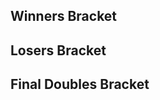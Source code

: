 {{DISPLAYTITLE:The Gang Hosts a Melee Tournament: Doubles Bracket}}{{SetGame|melee}}
{{tabs static
|name1=Overview
|link1=The Gang Hosts a Melee Tournament
|name2=Singles Pools
|link2=The Gang Hosts a Melee Tournament/Singles Pools
|name3=Singles Bracket
|link3=The Gang Hosts a Melee Tournament/Singles Bracket
|name4=Doubles Bracket
|link4=The Gang Hosts a Melee Tournament/Doubles Bracket
|This=4
}}
==Winners Bracket==
{{64DEDoublesWBracketA
|column-width=170
<!-- ROUND 1 -->
|r1m1t1p1=Jerry |r1m1t1p1flag=us
|r1m1t1p2=Rishi |r1m1t1p2flag=us |r1m1t1score={{win}}
|r1m1t2p1=Bye |r1m1t2p1flag=
|r1m1t2p2=Bye |r1m1t2p2flag= |r1m1t2score=
|r1m1win=1

|r1m2t1p1=Quality Steve |r1m2t1p1flag=us
|r1m2t1p2=White Iverson |r1m2t1p2flag=us |r1m2t1score=2
|r1m2t2p1=Zodiac |r1m2t2p1flag=us
|r1m2t2p2=Snark |r1m2t2p2flag=us |r1m2t2score=1
|r1m2win=1

|r1m3t1p1=Captain Smuckers |r1m3t1p1flag=us
|r1m3t1p2=emilywaves |r1m3t1p2flag=us |r1m3t1score=2
|r1m3t2p1=oatmeal |r1m3t2p1flag=us
|r1m3t2p2=Miffee |r1m3t2p2flag=us |r1m3t2score=1
|r1m3win=1

|r1m4t1p1=Clutch |r1m4t1p1flag=us
|r1m4t1p2=FMB5k |r1m4t1p2flag=us |r1m4t1score=2
|r1m4t2p1=yummybeef64 |r1m4t2p1flag=us
|r1m4t2p2=totally butts |r1m4t2p2flag=us |r1m4t2score=0
|r1m4win=1

|r1m5t1p1=Ricky |r1m5t1p1flag=us
|r1m5t1p2=Thumbs |r1m5t1p2flag=us |r1m5t1score={{win}}
|r1m5t2p1=PKSadness |r1m5t2p1flag=us
|r1m5t2p2=sadsquatch |r1m5t2p2flag=us |r1m5t2score=DQ
|r1m5win=1

|r1m6t1p1=Stango |r1m6t1p1flag=us
|r1m6t1p2=Brooke |r1m6t1p2flag=us |r1m6t1score=DQ
|r1m6t2p1=Ted Greene |r1m6t2p1flag=us
|r1m6t2p2=Patti |r1m6t2p2flag=us |r1m6t2score={{win}}
|r1m6win=2

|r1m7t1p1=Kalvar |r1m7t1p1flag=us
|r1m7t1p2=Wassabi |r1m7t1p2flag=us |r1m7t1score=2
|r1m7t2p1=Dead |r1m7t2p1flag=us
|r1m7t2p2=soap |r1m7t2p2flag=us |r1m7t2score=0
|r1m7win=1

|r1m8t1p1=HECK |r1m8t1p1flag=us
|r1m8t1p2=SleepyK |r1m8t1p2flag=us |r1m8t1score=DQ
|r1m8t2p1=EdwinBudding |r1m8t2p1flag=us
|r1m8t2p2=Catastrophe |r1m8t2p2flag=us |r1m8t2score={{win}}
|r1m8win=2

|r1m9t1p1=FendrickLamar |r1m9t1p1flag=us
|r1m9t1p2=Swedish Delight |r1m9t1p2flag=us |r1m9t1score={{win}}
|r1m9t2p1=Bye |r1m9t2p1flag=
|r1m9t2p2=Bye |r1m9t2p2flag= |r1m9t2score=
|r1m9win=1

|r1m10t1p1=Battery |r1m10t1p1flag=us
|r1m10t1p2=Arty |r1m10t1p2flag=us |r1m10t1score=2
|r1m10t2p1=carryme |r1m10t2p1flag=us
|r1m10t2p2=Tank |r1m10t2p2flag=us |r1m10t2score=0
|r1m10win=1

|r1m11t1p1=Bones |r1m11t1p1flag=us
|r1m11t1p2=Peanutphobia |r1m11t1p2flag=us |r1m11t1score=2
|r1m11t2p1=Rez |r1m11t2p1flag=us
|r1m11t2p2=Speezy |r1m11t2p2flag=us |r1m11t2score=0
|r1m11win=1

|r1m12t1p1=Holiday |r1m12t1p1flag=us
|r1m12t1p2=2Framez |r1m12t1p2flag=us |r1m12t1score=2
|r1m12t2p1=Mizury |r1m12t2p1flag=
|r1m12t2p2=MonK 2.0 |r1m12t2p2flag= |r1m12t2score=0
|r1m12win=1

|r1m13t1p1=Boyd |r1m13t1p1flag=us
|r1m13t1p2=Drephen |r1m13t1p2flag=us |r1m13t1score={{win}}
|r1m13t2p1=Bye |r1m13t2p1flag=
|r1m13t2p2=Bye |r1m13t2p2flag= |r1m13t2score=
|r1m13win=1

|r1m14t1p1=Ryce |r1m14t1p1flag=us
|r1m14t1p2=1bm |r1m14t1p2flag=us |r1m14t1score=DQ
|r1m14t2p1=Marcosis |r1m14t2p1flag=us
|r1m14t2p2=Mootook |r1m14t2p2flag=us |r1m14t2score={{win}}
|r1m14win=2

|r1m15t1p1=GHETTOWARMACHINE420 |r1m15t1p1flag=us
|r1m15t1p2=Qerb |r1m15t1p2flag=us |r1m15t1score={{win}}
|r1m15t2p1=Hazy |r1m15t2p1flag=us
|r1m15t2p2=Tickle |r1m15t2p2flag=us |r1m15t2score=DQ
|r1m15win=1

|r1m16t1p1=Panties |r1m16t1p1flag=us
|r1m16t1p2=ctrlaltdefeat |r1m16t1p2flag=us |r1m16t1score=2
|r1m16t2p1=Lordgenome |r1m16t2p1flag=us
|r1m16t2p2=Vivion |r1m16t2p2flag=us |r1m16t2score=0
|r1m16win=1

|r1m17t1p1=Slox |r1m17t1p1flag=us
|r1m17t1p2=Swiftbass |r1m17t1p2flag=us |r1m17t1score={{win}}
|r1m17t2p1=Bye |r1m17t2p1flag=
|r1m17t2p2=Bye |r1m17t2p2flag= |r1m17t2score=
|r1m17win=1

|r1m18t1p1=Cory |r1m18t1p1flag=us
|r1m18t1p2=Parcheesy |r1m18t1p2flag=us |r1m18t1score={{win}}
|r1m18t2p1=Viroda |r1m18t2p1flag=us
|r1m18t2p2=drakethatsme |r1m18t2p2flag= |r1m18t2score=DQ
|r1m18win=1

|r1m19t1p1=UltimaScout |r1m19t1p1flag=us
|r1m19t1p2=Son2 |r1m19t1p2flag=us |r1m19t1score=2
|r1m19t2p1=Wheat |r1m19t2p1flag=us
|r1m19t2p2=Gobi |r1m19t2p2flag=us |r1m19t2score=0
|r1m19win=1

|r1m20t1p1=Mk.II |r1m20t1p1flag=us
|r1m20t1p2=KDP |r1m20t1p2flag=us |r1m20t1score=2
|r1m20t2p1=Iroh |r1m20t2p1flag=us
|r1m20t2p2=ParQua |r1m20t2p2flag=us |r1m20t2score=0
|r1m20win=1

|r1m21t1p1=R2DLiu |r1m21t1p1flag=us
|r1m21t1p2=Ambisinister |r1m21t1p2flag=us |r1m21t1score=2
|r1m21t2p1=EBND |r1m21t2p1flag=us
|r1m21t2p2=Spevan |r1m21t2p2flag=us |r1m21t2score=0
|r1m21win=1

|r1m22t1p1=Roboticphish |r1m22t1p1flag=us
|r1m22t1p2=BigWenz |r1m22t1p2flag=us |r1m22t1score=2
|r1m22t2p1=Dialga |r1m22t2p1flag=us
|r1m22t2p2=Waddledude |r1m22t2p2flag=us |r1m22t2score=1
|r1m22win=1

|r1m23t1p1=Tian |r1m23t1p1flag=us
|r1m23t1p2=Zealous5000 |r1m23t1p2flag=us |r1m23t1score=2
|r1m23t2p1=JustMatt |r1m23t2p1flag=us
|r1m23t2p2=Ucan |r1m23t2p2flag=us |r1m23t2score=0
|r1m23win=1

|r1m24t1p1=lpac |r1m24t1p1flag=us
|r1m24t1p2=Vickram |r1m24t1p2flag=us |r1m24t1score=2
|r1m24t2p1=Joey-Laces |r1m24t2p1flag=us
|r1m24t2p2=KBag |r1m24t2p2flag=us |r1m24t2score=0
|r1m24win=1

|r1m25t1p1=Snacks! |r1m25t1p1flag=us
|r1m25t1p2=Blake |r1m25t1p2flag=us |r1m25t1score={{win}}
|r1m25t2p1=Bye |r1m25t2p1flag=
|r1m25t2p2=Bye |r1m25t2p2flag= |r1m25t2score=
|r1m25win=1

|r1m26t1p1=Toe |r1m26t1p1flag=us
|r1m26t1p2=Shameless |r1m26t1p2flag=us |r1m26t1score=2
|r1m26t2p1=Garbage Chic |r1m26t2p1flag=us
|r1m26t2p2=BIGDADDYGANON |r1m26t2p2flag=us |r1m26t2score=0
|r1m26win=1

|r1m27t1p1=BonkCushy |r1m27t1p1flag=us
|r1m27t1p2=BIG KID |r1m27t1p2flag=us |r1m27t1score={{win}}
|r1m27t2p1=Aidan |r1m27t2p1flag=us
|r1m27t2p2=Vari |r1m27t2p2flag=us |r1m27t2score=DQ
|r1m27win=1

|r1m28t1p1=Basic Stitch |r1m28t1p1flag=us
|r1m28t1p2=Vincessant |r1m28t1p2flag=us |r1m28t1score=2
|r1m28t2p1=Dr. B |r1m28t2p1flag=us
|r1m28t2p2=Barzoom |r1m28t2p2flag=us |r1m28t2score=0
|r1m28win=1

|r1m29t1p1=lint |r1m29t1p1flag=us
|r1m29t1p2=Bolt |r1m29t1p2flag=us |r1m29t1score={{win}}
|r1m29t2p1=Bye |r1m29t2p1flag=
|r1m29t2p2=Bye |r1m29t2p2flag= |r1m29t2score=
|r1m29win=1

|r1m30t1p1=Nagy |r1m30t1p1flag=us
|r1m30t1p2=SpoodBeest |r1m30t1p2flag=us |r1m30t1score=0
|r1m30t2p1=Ahab |r1m30t2p1flag=us
|r1m30t2p2=Stormjaw |r1m30t2p2flag=us |r1m30t2score=2
|r1m30win=2

|r1m31t1p1=SluG |r1m31t1p1flag=us
|r1m31t1p2=Chum |r1m31t1p2flag=us |r1m31t1score=DQ
|r1m31t2p1=Joker |r1m31t2p1flag=us
|r1m31t2p2=Ears |r1m31t2p2flag=us |r1m31t2score={{win}}
|r1m31win=2

|r1m32t1p1=Shuffle |r1m32t1p1flag=us
|r1m32t1p2=ASL |r1m32t1p2flag=us |r1m32t1score=2
|r1m32t2p1=Archile |r1m32t2p1flag=us
|r1m32t2p2=rad_dude_scuba |r1m32t2p2flag=us |r1m32t2score=0
|r1m32win=1

<!-- ROUND 2 -->
|r2m1t1p1=Jerry |r2m1t1p1flag=us
|r2m1t1p2=Rishi |r2m1t1p2flag=us |r2m1t1score=2
|r2m1t2p1=Quality Steve |r2m1t2p1flag=us
|r2m1t2p2=White Iverson |r2m1t2p2flag=us |r2m1t2score=0
|r2m1win=1

|r2m2t1p1=Captain Smuckers |r2m2t1p1flag=us
|r2m2t1p2=emilywaves |r2m2t1p2flag=us |r2m2t1score=2
|r2m2t2p1=Clutch |r2m2t2p1flag=us
|r2m2t2p2=FMB5k |r2m2t2p2flag=us |r2m2t2score=1
|r2m2win=1

|r2m3t1p1=Ricky |r2m3t1p1flag=us
|r2m3t1p2=Thumbs |r2m3t1p2flag=us |r2m3t1score=2
|r2m3t2p1=Ted Greene |r2m3t2p1flag=us
|r2m3t2p2=Patti |r2m3t2p2flag=us |r2m3t2score=0
|r2m3win=1

|r2m4t1p1=Kalvar |r2m4t1p1flag=us
|r2m4t1p2=Wassabi |r2m4t1p2flag=us |r2m4t1score=2
|r2m4t2p1=EdwinBudding |r2m4t2p1flag=us
|r2m4t2p2=Catastrophe |r2m4t2p2flag=us |r2m4t2score=0
|r2m4win=1

|r2m5t1p1=FendrickLamar |r2m5t1p1flag=us
|r2m5t1p2=Swedish Delight |r2m5t1p2flag=us |r2m5t1score=1
|r2m5t2p1=Battery |r2m5t2p1flag=us
|r2m5t2p2=Arty |r2m5t2p2flag=us |r2m5t2score=2
|r2m5win=2

|r2m6t1p1=Bones |r2m6t1p1flag=us
|r2m6t1p2=Peanutphobia |r2m6t1p2flag=us |r2m6t1score=2
|r2m6t2p1=Holiday |r2m6t2p1flag=us
|r2m6t2p2=2Framez |r2m6t2p2flag=us |r2m6t2score=1
|r2m6win=1

|r2m7t1p1=Boyd |r2m7t1p1flag=us
|r2m7t1p2=Drephen |r2m7t1p2flag=us |r2m7t1score=2
|r2m7t2p1=Marcosis |r2m7t2p1flag=us
|r2m7t2p2=Mootook |r2m7t2p2flag=us |r2m7t2score=0
|r2m7win=1

|r2m8t1p1=GHETTOWARMACHINE420 |r2m8t1p1flag=us
|r2m8t1p2=Qerb |r2m8t1p2flag=us |r2m8t1score=2
|r2m8t2p1=Panties |r2m8t2p1flag=us
|r2m8t2p2=ctrlaltdefeat |r2m8t2p2flag=us |r2m8t2score=1
|r2m8win=1

|r2m9t1p1=Slox |r2m9t1p1flag=us
|r2m9t1p2=Swiftbass |r2m9t1p2flag=us |r2m9t1score=2
|r2m9t2p1=Cory |r2m9t2p1flag=us
|r2m9t2p2=Parcheesy |r2m9t2p2flag=us |r2m9t2score=0
|r2m9win=1

|r2m10t1p1=UltimaScout |r2m10t1p1flag=us
|r2m10t1p2=Son2 |r2m10t1p2flag=us |r2m10t1score=2
|r2m10t2p1=Mk.II |r2m10t2p1flag=us
|r2m10t2p2=KDP |r2m10t2p2flag=us |r2m10t2score=1
|r2m10win=1

|r2m11t1p1=R2DLiu |r2m11t1p1flag=us
|r2m11t1p2=Ambisinister |r2m11t1p2flag=us |r2m11t1score=2
|r2m11t2p1=Roboticphish |r2m11t2p1flag=us
|r2m11t2p2=BigWenz |r2m11t2p2flag=us |r2m11t2score=0
|r2m11win=1

|r2m12t1p1=Tian |r2m12t1p1flag=us
|r2m12t1p2=Zealous5000 |r2m12t1p2flag=us |r2m12t1score=2
|r2m12t2p1=lpac |r2m12t2p1flag=us
|r2m12t2p2=Vickram |r2m12t2p2flag=us |r2m12t2score=1
|r2m12win=1

|r2m13t1p1=Snacks! |r2m13t1p1flag=us
|r2m13t1p2=Blake |r2m13t1p2flag=us |r2m13t1score=2
|r2m13t2p1=Toe |r2m13t2p1flag=us
|r2m13t2p2=Shameless |r2m13t2p2flag=us |r2m13t2score=0
|r2m13win=1

|r2m14t1p1=BonkCushy |r2m14t1p1flag=us
|r2m14t1p2=BIG KID |r2m14t1p2flag=us |r2m14t1score=2
|r2m14t2p1=Basic Stitch |r2m14t2p1flag=us
|r2m14t2p2=Vincessant |r2m14t2p2flag=us |r2m14t2score=1
|r2m14win=1

|r2m15t1p1=lint |r2m15t1p1flag=us
|r2m15t1p2=Bolt |r2m15t1p2flag=us |r2m15t1score=2
|r2m15t2p1=Ahab |r2m15t2p1flag=us
|r2m15t2p2=Stormjaw |r2m15t2p2flag=us |r2m15t2score=0
|r2m15win=1

|r2m16t1p1=Joker |r2m16t1p1flag=us
|r2m16t1p2=Ears |r2m16t1p2flag=us |r2m16t1score=0
|r2m16t2p1=Shuffle |r2m16t2p1flag=us
|r2m16t2p2=ASL |r2m16t2p2flag=us |r2m16t2score=2
|r2m16win=2

<!-- ROUND 3 -->
|r3m1t1p1=Jerry |r3m1t1p1flag=us
|r3m1t1p2=Rishi |r3m1t1p2flag=us |r3m1t1score=2
|r3m1t2p1=Captain Smuckers |r3m1t2p1flag=us
|r3m1t2p2=emilywaves |r3m1t2p2flag=us |r3m1t2score=0
|r3m1win=1

|r3m2t1p1=Ricky |r3m2t1p1flag=us
|r3m2t1p2=Thumbs |r3m2t1p2flag=us |r3m2t1score=2
|r3m2t2p1=Kalvar |r3m2t2p1flag=us
|r3m2t2p2=Wassabi |r3m2t2p2flag=us |r3m2t2score=1
|r3m2win=1


|r3m3t1p1=Battery |r3m3t1p1flag=us
|r3m3t1p2=Arty |r3m3t1p2flag=us |r3m3t1score=1
|r3m3t2p1=Bones |r3m3t2p1flag=us
|r3m3t2p2=Peanutphobia |r3m3t2p2flag=us |r3m3t2score=2
|r3m3win=2

|r3m4t1p1=Boyd |r3m4t1p1flag=us
|r3m4t1p2=Drephen |r3m4t1p2flag=us |r3m4t1score=2
|r3m4t2p1=GHETTOWARMACHINE420 |r3m4t2p1flag=us
|r3m4t2p2=Qerb |r3m4t2p2flag=us |r3m4t2score=1
|r3m4win=1

|r3m5t1p1=Slox |r3m5t1p1flag=us
|r3m5t1p2=Swiftbass |r3m5t1p2flag=us |r3m5t1score=2
|r3m5t2p1=UltimaScout |r3m5t2p1flag=us
|r3m5t2p2=Son2 |r3m5t2p2flag=us |r3m5t2score=0
|r3m5win=1

|r3m6t1p1=R2DLiu |r3m6t1p1flag=us
|r3m6t1p2=Ambisinister |r3m6t1p2flag=us |r3m6t1score=1
|r3m6t2p1=Tian |r3m6t2p1flag=us
|r3m6t2p2=Zealous5000 |r3m6t2p2flag=us |r3m6t2score=2
|r3m6win=2

|r3m7t1p1=Snacks! |r3m7t1p1flag=us
|r3m7t1p2=Blake |r3m7t1p2flag=us |r3m7t1score=2
|r3m7t2p1=BonkCushy |r3m7t2p1flag=us
|r3m7t2p2=BIG KID |r3m7t2p2flag=us |r3m7t2score=0
|r3m7win=1

|r3m8t1p1=lint |r3m8t1p1flag=us
|r3m8t1p2=Bolt |r3m8t1p2flag=us |r3m8t1score=2
|r3m8t2p1=Shuffle |r3m8t2p1flag=us
|r3m8t2p2=ASL |r3m8t2p2flag=us |r3m8t2score=0
|r3m8win=1

<!-- ROUND 4 -->
|r4m1t1p1=Jerry |r4m1t1p1flag=us
|r4m1t1p2=Rishi |r4m1t1p2flag=us |r4m1t1score=2
|r4m1t2p1=Ricky |r4m1t2p1flag=us
|r4m1t2p2=Thumbs |r4m1t2p2flag=us |r4m1t2score=0
|r4m1win=1

|r4m2t1p1=Bones |r4m2t1p1flag=us
|r4m2t1p2=Peanutphobia |r4m2t1p2flag=us |r4m2t1score=1
|r4m2t2p1=Boyd |r4m2t2p1flag=us
|r4m2t2p2=Drephen |r4m2t2p2flag=us |r4m2t2score=2
|r4m2win=2

|r4m3t1p1=Slox |r4m3t1p1flag=us
|r4m3t1p2=Swiftbass |r4m3t1p2flag=us |r4m3t1score=1
|r4m3t2p1=Tian |r4m3t2p1flag=us
|r4m3t2p2=Zealous5000 |r4m3t2p2flag=us |r4m3t2score=2
|r4m3win=2

|r4m4t1p1=Snacks! |r4m4t1p1flag=us
|r4m4t1p2=Blake |r4m4t1p2flag=us |r4m4t1score=2
|r4m4t2p1=lint |r4m4t2p1flag=us
|r4m4t2p2=Bolt |r4m4t2p2flag=us |r4m4t2score=0
|r4m4win=1

<!-- ROUND 5 -->
|r5m1t1p1=Jerry |r5m1t1p1flag=us
|r5m1t1p2=Rishi |r5m1t1p2flag=us |r5m1t1score=0
|r5m1t2p1=Boyd |r5m1t2p1flag=us
|r5m1t2p2=Drephen |r5m1t2p2flag=us |r5m1t2score=3
|r5m1win=2

|r5m2t1p1=Tian |r5m2t1p1flag=us
|r5m2t1p2=Zealous5000 |r5m2t1p2flag=us |r5m2t1score=0
|r5m2t2p1=Snacks! |r5m2t2p1flag=us
|r5m2t2p2=Blake |r5m2t2p2flag=us |r5m2t2score=3
|r5m2win=2
|r5m2t1p1char1=sheik |r5m2t1p1stock1=0 |r5m2t1p2char1=marth |r5m2t1p2stock1=0
|r5m2t2p1char1=fox |r5m2t2p1stock1=1 |r5m2t2p2char1=peach |r5m2t2p2stock1=2 |r5m2win1=2 |r5m2stage1=Pokémon Stadium
|r5m2t1p1char2=sheik |r5m2t1p1stock2=0 |r5m2t1p2char2=marth |r5m2t1p2stock2=0
|r5m2t2p1char2=fox |r5m2t2p1stock2=1 |r5m2t2p2char2=peach |r5m2t2p2stock2=1 |r5m2win2=2 |r5m2stage2=Battlefield
|r5m2t1p1char3=sheik |r5m2t1p1stock3=0 |r5m2t1p2char3=marth |r5m2t1p2stock3=0
|r5m2t2p1char3=fox |r5m2t2p1stock3=2 |r5m2t2p2char3=peach |r5m2t2p2stock3=1 |r5m2win3=2 |r5m2stage3=Battlefield
|r5m2date=February 3, 2018
|r5m2details={{BracketMatchDetails|reddit=|comment=|vod=https://youtu.be/zmyJE3Vinv4}}
}}
==Losers Bracket==
{{64DEDoublesLBracketSmwA
|column-width=170
|tourneylink=The Gang Hosts a Melee Tournament
|tourneyname=The Gang Hosts a Melee Tournament
|l1placement=49-64
|l2placement=33-48
|l3placement=25-32
|l4placement=17-24
|l5placement=13-16
|l6placement=9-12
|l7placement=7-8
|l8placement=5-6

<!-- ROUND 1 -->
|l1m1t1p1=Bye |l1m1t1p1flag=
|l1m1t1p2=Bye |l1m1t1p2flag= |l1m1t1score=
|l1m1t2p1=Zodiac |l1m1t2p1flag=us
|l1m1t2p2=Snark |l1m1t2p2flag=us |l1m1t2score={{win}}
|l1m1win=2

|l1m2t1p1=oatmeal |l1m2t1p1flag=us
|l1m2t1p2=Miffee |l1m2t1p2flag=us |l1m2t1score=2
|l1m2t2p1=yummybeef64 |l1m2t2p1flag=us
|l1m2t2p2=totally butts |l1m2t2p2flag=us |l1m2t2score=0
|l1m2win=1

|l1m3t1p1=PKSadness |l1m3t1p1flag=us
|l1m3t1p2=sadsquatch |l1m3t1p2flag=us |l1m3t1score={{win}}
|l1m3t2p1=Stango |l1m3t2p1flag=us
|l1m3t2p2=Brooke |l1m3t2p2flag=us |l1m3t2score=DQ
|l1m3win=1

|l1m4t1p1=Dead |l1m4t1p1flag=us
|l1m4t1p2=soap |l1m4t1p2flag=us |l1m4t1score={{win}}
|l1m4t2p1=HECK |l1m4t2p1flag=us
|l1m4t2p2=SleepyK |l1m4t2p2flag=us |l1m4t2score=DQ
|l1m4win=1

|l1m5t1p1=Bye |l1m5t1p1flag=
|l1m5t1p2=Bye |l1m5t1p2flag= |l1m5t1score=
|l1m5t2p1=carryme |l1m5t2p1flag=us
|l1m5t2p2=Tank |l1m5t2p2flag=us |l1m5t2score={{win}}
|l1m5win=2

|l1m6t1p1=Rez |l1m6t1p1flag=us
|l1m6t1p2=Speezy |l1m6t1p2flag=us |l1m6t1score=2
|l1m6t2p1=Mizury |l1m6t2p1flag=
|l1m6t2p2=MonK 2.0 |l1m6t2p2flag= |l1m6t2score=1
|l1m6win=1

|l1m7t1p1=Bye |l1m7t1p1flag=
|l1m7t1p2=Bye |l1m7t1p2flag= |l1m7t1score=
|l1m7t2p1=Ryce |l1m7t2p1flag=us
|l1m7t2p2=1bm |l1m7t2p2flag=us |l1m7t2score={{win}}
|l1m7win=2

|l1m8t1p1=Hazy |l1m8t1p1flag=us
|l1m8t1p2=Tickle |l1m8t1p2flag=us |l1m8t1score=DQ
|l1m8t2p1=Lordgenome |l1m8t2p1flag=us
|l1m8t2p2=Vivion |l1m8t2p2flag=us |l1m8t2score={{win}}
|l1m8win=2

|l1m9t1p1=Bye |l1m9t1p1flag=
|l1m9t1p2=Bye |l1m9t1p2flag= |l1m9t1score=
|l1m9t2p1=Viroda |l1m9t2p1flag=us
|l1m9t2p2=drakethatsme |l1m9t2p2flag= |l1m9t2score={{win}}
|l1m9win=2

|l1m10t1p1=Wheat |l1m10t1p1flag=us
|l1m10t1p2=Gobi |l1m10t1p2flag=us |l1m10t1score=0
|l1m10t2p1=Iroh |l1m10t2p1flag=us
|l1m10t2p2=ParQua |l1m10t2p2flag=us |l1m10t2score=2
|l1m10win=2

|l1m11t1p1=EBND |l1m11t1p1flag=us
|l1m11t1p2=Spevan |l1m11t1p2flag=us |l1m11t1score=0
|l1m11t2p1=Dialga |l1m11t2p1flag=us
|l1m11t2p2=Waddledude |l1m11t2p2flag=us |l1m11t2score=2
|l1m11win=2

|l1m12t1p1=JustMatt |l1m12t1p1flag=us
|l1m12t1p2=Ucan |l1m12t1p2flag=us |l1m12t1score=2
|l1m12t2p1=Joey-Laces |l1m12t2p1flag=us
|l1m12t2p2=KBag |l1m12t2p2flag=us |l1m12t2score=0
|l1m12win=1

|l1m13t1p1=Bye |l1m13t1p1flag=
|l1m13t1p2=Bye |l1m13t1p2flag= |l1m13t1score=
|l1m13t2p1=Garbage Chic |l1m13t2p1flag=us
|l1m13t2p2=BIGDADDYGANON |l1m13t2p2flag=us |l1m13t2score={{win}}
|l1m13win=2

|l1m14t1p1=Aidan |l1m14t1p1flag=us
|l1m14t1p2=Vari |l1m14t1p2flag=us |l1m14t1score=DQ
|l1m14t2p1=Dr. B |l1m14t2p1flag=us
|l1m14t2p2=Barzoom |l1m14t2p2flag=us |l1m14t2score={{win}}
|l1m14win=2

|l1m15t1p1=Bye |l1m15t1p1flag=
|l1m15t1p2=Bye |l1m15t1p2flag= |l1m15t1score=
|l1m15t2p1=Nagy |l1m15t2p1flag=us
|l1m15t2p2=SpoodBeest |l1m15t2p2flag=us |l1m15t2score={{win}}
|l1m15win=2

|l1m16t1p1=SluG |l1m16t1p1flag=us
|l1m16t1p2=Chum |l1m16t1p2flag=us |l1m16t1score=DQ
|l1m16t2p1=Archile |l1m16t2p1flag=us
|l1m16t2p2=rad_dude_scuba |l1m16t2p2flag=us |l1m16t2score={{win}}
|l1m16win=2

<!-- ROUND 2 -->
|l2m1t1p1=Joker |l2m1t1p1flag=us
|l2m1t1p2=Ears |l2m1t1p2flag=us |l2m1t1score=2
|l2m1t2p1=Zodiac |l2m1t2p1flag=us
|l2m1t2p2=Snark |l2m1t2p2flag=us |l2m1t2score=0
|l2m1win=1

|l2m2t1p1=Ahab |l2m2t1p1flag=us
|l2m2t1p2=Stormjaw |l2m2t1p2flag=us |l2m2t1score=1
|l2m2t2p1=oatmeal |l2m2t2p1flag=us
|l2m2t2p2=Miffee |l2m2t2p2flag=us |l2m2t2score=2
|l2m2win=2

|l2m3t1p1=Basic Stitch |l2m3t1p1flag=us
|l2m3t1p2=Vincessant |l2m3t1p2flag=us |l2m3t1score={{win}}
|l2m3t2p1=PKSadness |l2m3t2p1flag=us
|l2m3t2p2=sadsquatch |l2m3t2p2flag=us |l2m3t2score=DQ
|l2m3win=1

|l2m4t1p1=Toe |l2m4t1p1flag=us
|l2m4t1p2=Shameless |l2m4t1p2flag=us |l2m4t1score=0
|l2m4t2p1=Dead |l2m4t2p1flag=us
|l2m4t2p2=soap |l2m4t2p2flag=us |l2m4t2score=2
|l2m4win=2

|l2m5t1p1=lpac |l2m5t1p1flag=us
|l2m5t1p2=Vickram |l2m5t1p2flag=us |l2m5t1score=2
|l2m5t2p1=carryme |l2m5t2p1flag=us
|l2m5t2p2=Tank |l2m5t2p2flag=us |l2m5t2score=1
|l2m5win=1

|l2m6t1p1=Roboticphish |l2m6t1p1flag=us
|l2m6t1p2=BigWenz |l2m6t1p2flag=us |l2m6t1score=2
|l2m6t2p1=Rez |l2m6t2p1flag=us
|l2m6t2p2=Speezy |l2m6t2p2flag=us |l2m6t2score=0
|l2m6win=1

|l2m7t1p1=Mk.II |l2m7t1p1flag=us
|l2m7t1p2=KDP |l2m7t1p2flag=us |l2m7t1score=2
|l2m7t2p1=Ryce |l2m7t2p1flag=us
|l2m7t2p2=1bm |l2m7t2p2flag=us |l2m7t2score=1
|l2m7win=1

|l2m8t1p1=Cory |l2m8t1p1flag=us
|l2m8t1p2=Parcheesy |l2m8t1p2flag=us |l2m8t1score=2
|l2m8t2p1=Lordgenome |l2m8t2p1flag=us
|l2m8t2p2=Vivion |l2m8t2p2flag=us |l2m8t2score=0
|l2m8win=1

|l2m9t1p1=Panties |l2m9t1p1flag=us
|l2m9t1p2=ctrlaltdefeat |l2m9t1p2flag=us |l2m9t1score={{win}}
|l2m9t2p1=Viroda |l2m9t2p1flag=us
|l2m9t2p2=drakethatsme |l2m9t2p2flag= |l2m9t2score=DQ
|l2m9win=1

|l2m10t1p1=Marcosis |l2m10t1p1flag=us
|l2m10t1p2=Mootook |l2m10t1p2flag=us |l2m10t1score=2
|l2m10t2p1=Iroh |l2m10t2p1flag=us
|l2m10t2p2=ParQua |l2m10t2p2flag=us |l2m10t2score=0
|l2m10win=1

|l2m11t1p1=Holiday |l2m11t1p1flag=us
|l2m11t1p2=2Framez |l2m11t1p2flag=us |l2m11t1score=2
|l2m11t2p1=Dialga |l2m11t2p1flag=us
|l2m11t2p2=Waddledude |l2m11t2p2flag=us |l2m11t2score=0
|l2m11win=1

|l2m12t1p1=FendrickLamar |l2m12t1p1flag=us
|l2m12t1p2=Swedish Delight |l2m12t1p2flag=us |l2m12t1score=2
|l2m12t2p1=JustMatt |l2m12t2p1flag=us
|l2m12t2p2=Ucan |l2m12t2p2flag=us |l2m12t2score=0
|l2m12win=1

|l2m13t1p1=EdwinBudding |l2m13t1p1flag=us
|l2m13t1p2=Catastrophe |l2m13t1p2flag=us |l2m13t1score=2
|l2m13t2p1=Garbage Chic |l2m13t2p1flag=us
|l2m13t2p2=BIGDADDYGANON |l2m13t2p2flag=us |l2m13t2score=0
|l2m13win=1

|l2m14t1p1=Ted Greene |l2m14t1p1flag=us
|l2m14t1p2=Patti |l2m14t1p2flag=us |l2m14t1score=1
|l2m14t2p1=Dr. B |l2m14t2p1flag=us
|l2m14t2p2=Barzoom |l2m14t2p2flag=us |l2m14t2score=2
|l2m14win=2

|l2m15t1p1=Clutch |l2m15t1p1flag=us
|l2m15t1p2=FMB5k |l2m15t1p2flag=us |l2m15t1score=2
|l2m15t2p1=Nagy |l2m15t2p1flag=us
|l2m15t2p2=SpoodBeest |l2m15t2p2flag=us |l2m15t2score=0
|l2m15win=1

|l2m16t1p1=Quality Steve |l2m16t1p1flag=us
|l2m16t1p2=White Iverson |l2m16t1p2flag=us |l2m16t1score=0
|l2m16t2p1=Archile |l2m16t2p1flag=us
|l2m16t2p2=rad_dude_scuba |l2m16t2p2flag=us |l2m16t2score=2
|l2m16win=2

<!-- ROUND 3 -->
|l3m1t1p1=Joker |l3m1t1p1flag=us
|l3m1t1p2=Ears |l3m1t1p2flag=us |l3m1t1score=0
|l3m1t2p1=oatmeal |l3m1t2p1flag=us
|l3m1t2p2=Miffee |l3m1t2p2flag=us |l3m1t2score=2
|l3m1win=2

|l3m2t1p1=Basic Stitch |l3m2t1p1flag=us
|l3m2t1p2=Vincessant |l3m2t1p2flag=us |l3m2t1score=2
|l3m2t2p1=Dead |l3m2t2p1flag=us
|l3m2t2p2=soap |l3m2t2p2flag=us |l3m2t2score=0
|l3m2win=1

|l3m3t1p1=lpac |l3m3t1p1flag=us
|l3m3t1p2=Vickram |l3m3t1p2flag=us |l3m3t1score=2
|l3m3t2p1=Roboticphish |l3m3t2p1flag=us
|l3m3t2p2=BigWenz |l3m3t2p2flag=us |l3m3t2score=1
|l3m3win=1

|l3m4t1p1=Mk.II |l3m4t1p1flag=us
|l3m4t1p2=KDP |l3m4t1p2flag=us |l3m4t1score=2
|l3m4t2p1=Cory |l3m4t2p1flag=us
|l3m4t2p2=Parcheesy |l3m4t2p2flag=us |l3m4t2score=0
|l3m4win=1

|l3m5t1p1=Panties |l3m5t1p1flag=us
|l3m5t1p2=ctrlaltdefeat |l3m5t1p2flag=us |l3m5t1score=2
|l3m5t2p1=Marcosis |l3m5t2p1flag=us
|l3m5t2p2=Mootook |l3m5t2p2flag=us |l3m5t2score=1
|l3m5win=1

|l3m6t1p1=Holiday |l3m6t1p1flag=us
|l3m6t1p2=2Framez |l3m6t1p2flag=us |l3m6t1score=2
|l3m6t2p1=FendrickLamar |l3m6t2p1flag=us
|l3m6t2p2=Swedish Delight |l3m6t2p2flag=us |l3m6t2score=0
|l3m6win=1

|l3m7t1p1=EdwinBudding |l3m7t1p1flag=us
|l3m7t1p2=Catastrophe |l3m7t1p2flag=us |l3m7t1score=0
|l3m7t2p1=Dr. B |l3m7t2p1flag=us
|l3m7t2p2=Barzoom |l3m7t2p2flag=us |l3m7t2score=2
|l3m7win=2

|l3m8t1p1=Clutch |l3m8t1p1flag=us
|l3m8t1p2=FMB5k |l3m8t1p2flag=us |l3m8t1score=2
|l3m8t2p1=Archile |l3m8t2p1flag=us
|l3m8t2p2=rad_dude_scuba |l3m8t2p2flag=us |l3m8t2score=0
|l3m8win=1

<!-- ROUND 4 -->
|l4m1t1p1=GHETTOWARMACHINE420 |l4m1t1p1flag=us
|l4m1t1p2=Qerb |l4m1t1p2flag=us |l4m1t1score=1
|l4m1t2p1=oatmeal |l4m1t2p1flag=us
|l4m1t2p2=Miffee |l4m1t2p2flag=us |l4m1t2score=2
|l4m1win=2

|l4m2t1p1=Battery |l4m2t1p1flag=us
|l4m2t1p2=Arty |l4m2t1p2flag=us |l4m2t1score=2
|l4m2t2p1=Basic Stitch |l4m2t2p1flag=us
|l4m2t2p2=Vincessant |l4m2t2p2flag=us |l4m2t2score=1
|l4m2win=1

|l4m3t1p1=Kalvar |l4m3t1p1flag=us
|l4m3t1p2=Wassabi |l4m3t1p2flag=us |l4m3t1score=2
|l4m3t2p1=lpac |l4m3t2p1flag=us
|l4m3t2p2=Vickram |l4m3t2p2flag=us |l4m3t2score=0
|l4m3win=1

|l4m4t1p1=Captain Smuckers |l4m4t1p1flag=us
|l4m4t1p2=emilywaves |l4m4t1p2flag=us |l4m4t1score=0
|l4m4t2p1=Mk.II |l4m4t2p1flag=us
|l4m4t2p2=KDP |l4m4t2p2flag=us |l4m4t2score=2
|l4m4win=2

|l4m5t1p1=Shuffle |l4m5t1p1flag=us
|l4m5t1p2=ASL |l4m5t1p2flag=us |l4m5t1score=2
|l4m5t2p1=Panties |l4m5t2p1flag=us
|l4m5t2p2=ctrlaltdefeat |l4m5t2p2flag=us |l4m5t2score=1
|l4m5win=1

|l4m6t1p1=BonkCushy |l4m6t1p1flag=us
|l4m6t1p2=BIG KID |l4m6t1p2flag=us |l4m6t1score=0
|l4m6t2p1=Holiday |l4m6t2p1flag=us
|l4m6t2p2=2Framez |l4m6t2p2flag=us |l4m6t2score=2
|l4m6win=2

|l4m7t1p1=R2DLiu |l4m7t1p1flag=us
|l4m7t1p2=Ambisinister |l4m7t1p2flag=us |l4m7t1score=2
|l4m7t2p1=Dr. B |l4m7t2p1flag=us
|l4m7t2p2=Barzoom |l4m7t2p2flag=us |l4m7t2score=0
|l4m7win=1

|l4m8t1p1=UltimaScout |l4m8t1p1flag=us
|l4m8t1p2=Son2 |l4m8t1p2flag=us |l4m8t1score=2
|l4m8t2p1=Clutch |l4m8t2p1flag=us
|l4m8t2p2=FMB5k |l4m8t2p2flag=us |l4m8t2score=1
|l4m8win=1

<!-- ROUND 5 -->
|l5m1t1p1=oatmeal |l5m1t1p1flag=us
|l5m1t1p2=Miffee |l5m1t1p2flag=us |l5m1t1score=0
|l5m1t2p1=Battery |l5m1t2p1flag=us
|l5m1t2p2=Arty |l5m1t2p2flag=us |l5m1t2score=2
|l5m1win=2

|l5m2t1p1=Kalvar |l5m2t1p1flag=us
|l5m2t1p2=Wassabi |l5m2t1p2flag=us |l5m2t1score=2
|l5m2t2p1=Mk.II |l5m2t2p1flag=us
|l5m2t2p2=KDP |l5m2t2p2flag=us |l5m2t2score=0
|l5m2win=1

|l5m3t1p1=Shuffle |l5m3t1p1flag=us
|l5m3t1p2=ASL |l5m3t1p2flag=us |l5m3t1score=1
|l5m3t2p1=Holiday |l5m3t2p1flag=us
|l5m3t2p2=2Framez |l5m3t2p2flag=us |l5m3t2score=2
|l5m3win=2

|l5m4t1p1=R2DLiu |l5m4t1p1flag=us
|l5m4t1p2=Ambisinister |l5m4t1p2flag=us |l5m4t1score=2
|l5m4t2p1=UltimaScout |l5m4t2p1flag=us
|l5m4t2p2=Son2 |l5m4t2p2flag=us |l5m4t2score=0
|l5m4win=1

<!-- ROUND 6 -->
|l6m1t1p1=Slox |l6m1t1p1flag=us
|l6m1t1p2=Swiftbass |l6m1t1p2flag=us |l6m1t1score=1
|l6m1t2p1=Battery |l6m1t2p1flag=us
|l6m1t2p2=Arty |l6m1t2p2flag=us |l6m1t2score=2
|l6m1win=2

|l6m2t1p1=lint |l6m2t1p1flag=us
|l6m2t1p2=Bolt |l6m2t1p2flag=us |l6m2t1score=2
|l6m2t2p1=Kalvar |l6m2t2p1flag=us
|l6m2t2p2=Wassabi |l6m2t2p2flag=us |l6m2t2score=0
|l6m2win=1

|l6m3t1p1=Ricky |l6m3t1p1flag=us
|l6m3t1p2=Thumbs |l6m3t1p2flag=us |l6m3t1score=2
|l6m3t2p1=Holiday |l6m3t2p1flag=us
|l6m3t2p2=2Framez |l6m3t2p2flag=us |l6m3t2score=0
|l6m3win=1

|l6m4t1p1=Bones |l6m4t1p1flag=us
|l6m4t1p2=Peanutphobia |l6m4t1p2flag=us |l6m4t1score=0
|l6m4t2p1=R2DLiu |l6m4t2p1flag=us
|l6m4t2p2=Ambisinister |l6m4t2p2flag=us |l6m4t2score=2
|l6m4win=2

<!-- ROUND 7 -->
|l7m1t1p1=Battery |l7m1t1p1flag=us
|l7m1t1p2=Arty |l7m1t1p2flag=us |l7m1t1score=0
|l7m1t2p1=lint |l7m1t2p1flag=us
|l7m1t2p2=Bolt |l7m1t2p2flag=us |l7m1t2score=3
|l7m1win=2

|l7m2t1p1=Ricky |l7m2t1p1flag=us
|l7m2t1p2=Thumbs |l7m2t1p2flag=us |l7m2t1score=3
|l7m2t2p1=R2DLiu |l7m2t2p1flag=us
|l7m2t2p2=Ambisinister |l7m2t2p2flag=us |l7m2t2score=0
|l7m2win=1

<!-- ROUND 8 -->
|l8m1t1p1=Jerry |l8m1t1p1flag=us
|l8m1t1p2=Rishi |l8m1t1p2flag=us |l8m1t1score=3
|l8m1t2p1=lint |l8m1t2p1flag=us
|l8m1t2p2=Bolt |l8m1t2p2flag=us |l8m1t2score=1
|l8m1win=1

|l8m2t1p1=Tian |l8m2t1p1flag=us
|l8m2t1p2=Zealous5000 |l8m2t1p2flag=us |l8m2t1score=3
|l8m2t2p1=Ricky |l8m2t2p1flag=us
|l8m2t2p2=Thumbs |l8m2t2p2flag=us |l8m2t2score=1
|l8m2win=1
}}
<onlyinclude>
==Final Doubles Bracket==
{{DEFinalDoublesSmwBracket
|tourneylink=The Gang Hosts a Melee Tournament
|tourneyname=The Gang Hosts a Melee Tournament
|l1placement=4
|r2placement=3
|r3loserplacement=2
|r3winnerplacement=1

<!-- FROM WINNERS -->
|r1m1t1p1=Boyd |r1m1t1p1flag=us
|r1m1t1p2=Drephen |r1m1t1p2flag=us |r1m1t1score=3
|r1m1t2p1=Snacks! |r1m1t2p1flag=us
|r1m1t2p2=Blake |r1m1t2p2flag=us |r1m1t2score=1
|r1m1win=1
|r1m1t1p1char1=ic |r1m1t1p1stock1=0 |r1m1t1p2char1=sheik |r1m1t1p2stock1=1
|r1m1t2p1char1=fox |r1m1t2p1stock1=0 |r1m1t2p2char1=peach |r1m1t2p2stock1=0 |r1m1win1=1 |r1m1stage1=Battlefield
|r1m1t1p1char2=ic |r1m1t1p1stock2=0 |r1m1t1p2char2=sheik |r1m1t1p2stock2=1
|r1m1t2p1char2=fox |r1m1t2p1stock2=0 |r1m1t2p2char2=peach |r1m1t2p2stock2=0 |r1m1win2=1 |r1m1stage2=Yoshi's Story
|r1m1t1p1char3=ic |r1m1t1p1stock3=0 |r1m1t1p2char3=sheik |r1m1t1p2stock3=0
|r1m1t2p1char3=fox |r1m1t2p1stock3=1 |r1m1t2p2char3=peach |r1m1t2p2stock3=1 |r1m1win3=2 |r1m1stage3=Yoshi's Story
|r1m1t1p1char4=ic |r1m1t1p1stock4=1 |r1m1t1p2char4=sheik |r1m1t1p2stock4=1
|r1m1t2p1char4=fox |r1m1t2p1stock4=0 |r1m1t2p2char4=peach |r1m1t2p2stock4=0 |r1m1win4=1 |r1m1stage4=Dream Land
|r1m1date=February 3, 2018
|r1m1details={{BracketMatchDetails|reddit=|comment=|vod=https://youtu.be/DdDKJBY60F8}}

<!-- FROM LOSERS -->
|l1m1t1p1=Jerry |l1m1t1p1flag=us
|l1m1t1p2=Rishi |l1m1t1p2flag=us |l1m1t1score=3
|l1m1t2p1=Tian |l1m1t2p1flag=us
|l1m1t2p2=Zealous5000 |l1m1t2p2flag=us |l1m1t2score=0
|l1m1win=1
|l1m1t1p1char1=fox |l1m1t1p1stock1=2 |l1m1t1p2char1=fox |l1m1t1p2stock1=1
|l1m1t2p1char1=sheik |l1m1t2p1stock1=0 |l1m1t2p2char1=marth |l1m1t2p2stock1=0 |l1m1win1=1 |l1m1stage1=Final Destination
|l1m1t1p1char2=fox |l1m1t1p1stock2=1 |l1m1t1p2char2=fox |l1m1t1p2stock2=1
|l1m1t2p1char2=sheik |l1m1t2p1stock2=0 |l1m1t2p2char2=marth |l1m1t2p2stock2=0 |l1m1win2=1 |l1m1stage2=Battlefield
|l1m1t1p1char3=fox |l1m1t1p1stock3=1 |l1m1t1p2char3=fox |l1m1t1p2stock3=2
|l1m1t2p1char3=sheik |l1m1t2p1stock3=0 |l1m1t2p2char3=marth |l1m1t2p2stock3=0 |l1m1win3=1 |l1m1stage3=Battlefield
|l1m1date=February 3, 2018
|l1m1details={{BracketMatchDetails|reddit=|comment=|vod=https://youtu.be/FCZwAIZcYaQ}}

<!-- LOSERS FINALS -->
|r2m1t1p1=Snacks! |r2m1t1p1flag=us
|r2m1t1p2=Blake |r2m1t1p2flag=us |r2m1t1score=2
|r2m1t2p1=Jerry |r2m1t2p1flag=us
|r2m1t2p2=Rishi |r2m1t2p2flag=us |r2m1t2score=3
|r2m1win=2
|r2m1t1p1char1=fox |r2m1t1p1stock1=1 |r2m1t1p2char1=peach |r2m1t1p2stock1=2
|r2m1t2p1char1=fox |r2m1t2p1stock1=0 |r2m1t2p2char1=marth |r2m1t2p2stock1=0 |r2m1win1=1 |r2m1stage1=Battlefield
|r2m1t1p1char2=fox |r2m1t1p1stock2=1 |r2m1t1p2char2=peach |r2m1t1p2stock2=1
|r2m1t2p1char2=fox |r2m1t2p1stock2=0 |r2m1t2p2char2=fox |r2m1t2p2stock2=0 |r2m1win2=1 |r2m1stage2=Pokémon Stadium
|r2m1t1p1char3=fox |r2m1t1p1stock3=0 |r2m1t1p2char3=peach |r2m1t1p2stock3=0
|r2m1t2p1char3=fox |r2m1t2p1stock3=1 |r2m1t2p2char3=fox |r2m1t2p2stock3=1 |r2m1win3=2 |r2m1stage3=Pokémon Stadium
|r2m1t1p1char4=fox |r2m1t1p1stock4=0 |r2m1t1p2char4=peach |r2m1t1p2stock4=0
|r2m1t2p1char4=fox |r2m1t2p1stock4=2 |r2m1t2p2char4=fox |r2m1t2p2stock4=1 |r2m1win4=2 |r2m1stage4=Dream Land
|r2m1t1p1char5=fox |r2m1t1p1stock5=0 |r2m1t1p2char5=peach |r2m1t1p2stock5=0
|r2m1t2p1char5=fox |r2m1t2p1stock5=2 |r2m1t2p2char5=fox |r2m1t2p2stock5=2 |r2m1win5=2 |r2m1stage5=Yoshi's Story
|r2m1date=February 3, 2018
|r2m1details={{BracketMatchDetails|reddit=|comment=|vod=https://www.youtube.com/watch?v=Zxfta66qZtg}}

<!-- GRAND FINALS -->
|r3m1t1p1=Boyd |r3m1t1p1flag=us
|r3m1t1p2=Drephen |r3m1t1p2flag=us |r3m1t1score=3 |r3m2t1score=
|r3m1t2p1=Jerry |r3m1t2p1flag=us
|r3m1t2p2=Rishi |r3m1t2p2flag=us |r3m1t2score=2 |r3m2t2score=
|r3m1win=1
|r3m1t1p1char1=ic |r3m1t1p1stock1=0 |r3m1t1p2char1=sheik |r3m1t1p2stock1=0
|r3m1t2p1char1=fox |r3m1t2p1stock1=1 |r3m1t2p2char1=fox |r3m1t2p2stock1=0 |r3m1win1=2 |r3m1stage1=Final Destination
|r3m1t1p1char2=ic |r3m1t1p1stock2=0 |r3m1t1p2char2=sheik |r3m1t1p2stock2=0
|r3m1t2p1char2=fox |r3m1t2p1stock2=1 |r3m1t2p2char2=fox |r3m1t2p2stock2=1 |r3m1win2=2 |r3m1stage2=Battlefield
|r3m1t1p1char3=ic |r3m1t1p1stock3=2 |r3m1t1p2char3=sheik |r3m1t1p2stock3=1
|r3m1t2p1char3=fox |r3m1t2p1stock3=0 |r3m1t2p2char3=fox |r3m1t2p2stock3=0 |r3m1win3=1 |r3m1stage3=Dream Land
|r3m1t1p1char4=ic |r3m1t1p1stock4=1 |r3m1t1p2char4=sheik |r3m1t1p2stock4=1
|r3m1t2p1char4=fox |r3m1t2p1stock4=0 |r3m1t2p2char4=fox |r3m1t2p2stock4=0 |r3m1win4=1 |r3m1stage4=Pokémon Stadium
|r3m1t1p1char5=ic |r3m1t1p1stock5=2 |r3m1t1p2char5=sheik |r3m1t1p2stock5=1
|r3m1t2p1char5=fox |r3m1t2p1stock5=0 |r3m1t2p2char5=fox |r3m1t2p2stock5=0 |r3m1win5=1 |r3m1stage5=Yoshi's Story
|r3m1date=February 3, 2018
|r3m1details={{BracketMatchDetails|reddit=|comment=|vod=https://youtu.be/N7Ppe_I2mCc}}
}}
</onlyinclude>
